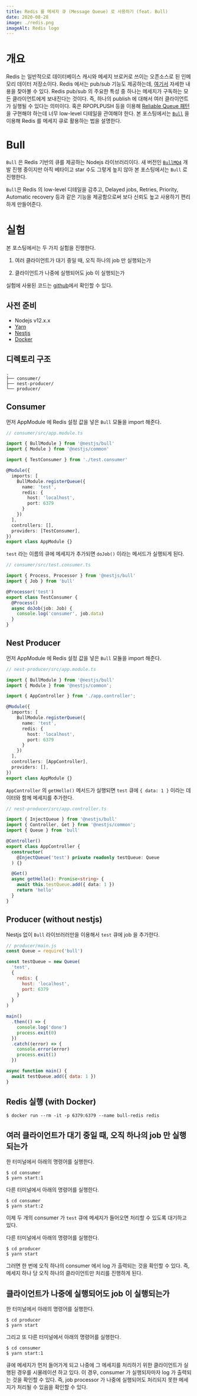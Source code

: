 ```yaml
---
title: Redis 를 메세지 큐 (Message Queue) 로 사용하기 (feat. Bull)
date: 2020-08-28
image: ./redis.png
imageAlt: Redis logo
---
```


# 개요

Redis 는 일반적으로 데이터베이스 캐시와 메세지 브로커로 쓰이는 오픈소스로 된 인메모리 데이터 저장소이다.
Redis 에서는 pub/sub 기능도 제공하는데, [여기서](https://redis.io/topics/pubsub) 자세한 내용을 찾아볼 수 있다.
Redis pub/sub 의 주요한 특성 중 하나는 메세지가 구독하는 모든 클라이언트에게 보내진다는 것이다.
즉, 하나의 publish 에 대해서 여러 클라이언트가 실행될 수 있다는 의미이다.
혹은 RPOPLPUSH 등을 이용해 [Reliable Queue 패턴](https://redis.io/commands/rpoplpush#pattern-reliable-queue) 을 구현해야 하는데 너무 low-level 디테일을 관여해야 한다.
본 포스팅에서는 [`Bull`](https://www.npmjs.com/package/bull) 을 이용해 Redis 를 메세지 큐로 활용하는 법을 설명한다.

# Bull
`Bull` 은 Redis 기반의 큐를 제공하는 Nodejs 라이브러리이다.
새 버전인 [`BullMQ4`](https://github.com/taskforcesh/bullmq) 개발 진행 중이지만 아직 베타이고 star 수도 그렇게 높지 않아 본 포스팅에서는 `Bull` 로 진행한다.

`Bull`은 Redis 의 low-level 디테일을 감추고, Delayed jobs, Retries, Priority, Automatic recovery 등과 같은 기능을 제공함으로써 보다 신뢰도 높고 사용하기 편리하게 만들어준다.

# 실험

본 포스팅에서는 두 가지 실험을 진행한다.

1. 여러 클라이언트가 대기 중일 때, 오직 하나의 job 만 실행되는가

2. 클라이언트가 나중에 실행되어도 job 이 실행되는가

실험에 사용된 코드는 [github](https://github.com/cheong38/nest-bull)에서 확인할 수 있다.

## 사전 준비

- Nodejs v12.x.x
- [Yarn](https://yarnpkg.com/)
- [Nestjs](https://nestjs.com/)
- [Docker](https://www.docker.com/)

## 디렉토리 구조
```
.
├── consumer/
├── nest-producer/
└── producer/
```

## Consumer

먼저 AppModule 에 Redis 설정 값을 넣은 `Bull` 모듈을 import 해준다.

```typescript
// consumer/src/app.module.ts

import { BullModule } from '@nestjs/bull'
import { Module } from '@nestjs/common'

import { TestConsumer } from './test.consumer'

@Module({
  imports: [
    BullModule.registerQueue({
      name: 'test',
      redis: {
        host: 'localhost',
        port: 6379
      }
    })
  ],
  controllers: [],
  providers: [TestConsumer],
})
export class AppModule {}

```

`test` 라는 이름의 큐에 메세지가 추가되면 `doJob()` 이라는 메서드가 실행되게 된다.

```typescript
// consumer/src/test.consumer.ts

import { Process, Processor } from '@nestjs/bull'
import { Job } from 'bull'

@Processor('test')
export class TestConsumer {
  @Process()
  async doJob(job: Job) {
    console.log('consumer', job.data)
  }
}

```

## Nest Producer

먼저 AppModule 에 Redis 설정 값을 넣은 `Bull` 모듈을 import 해준다.

```typescript
// nest-producer/src/app.module.ts

import { BullModule } from '@nestjs/bull'
import { Module } from '@nestjs/common';

import { AppController } from './app.controller';

@Module({
  imports: [
    BullModule.registerQueue({
      name: 'test',
      redis: {
        host: 'localhost',
        port: 6379
      }
    })
  ],
  controllers: [AppController],
  providers: [],
})
export class AppModule {}
```

`AppController` 의 `getHello()` 메서드가 실행되면 `test` 큐에 `{ data: 1 }` 이라는 데이터와 함께 메세지를 추가한다.

```typescript
// nest-producer/src/app.controller.ts

import { InjectQueue } from '@nestjs/bull'
import { Controller, Get } from '@nestjs/common';
import { Queue } from 'bull'

@Controller()
export class AppController {
  constructor(
    @InjectQueue('test') private readonly testQueue: Queue
  ) {}

  @Get()
  async getHello(): Promise<string> {
    await this.testQueue.add({ data: 1 })
    return 'hello'
  }
}
```

## Producer (without nestjs)

Nestjs 없이 `Bull` 라이브러러만을 이용해서 `test` 큐에 job 을 추가한다.

```javascript
// producer/main.js
const Queue = require('bull')

const testQueue = new Queue(
  'test',
  {
    redis: {
      host: 'localhost',
      port: 6379
    }
  }
)

main()
  .then(() => {
    console.log('done')
    process.exit(0)
  })
  .catch((error) => {
    console.error(error)
    process.exit(1)
  })

async function main() {
  await testQueue.add({ data: 1 })
}

```

## Redis 실행 (with Docker)

```shell
$ docker run --rm -it -p 6379:6379 --name bull-redis redis
```

## 여러 클라이언트가 대기 중일 때, 오직 하나의 job 만 실행되는가

한 터미널에서 아래의 명령어를 실행한다.
```shell
$ cd consumer
$ yarn start:1
```

다른 터미널에서 아래의 명령어를 실행한다.
```shell
$ cd consumer
$ yarn start:2
```

이제 두 개의 consumer 가 `test` 큐에 메세지가 들어오면 처리할 수 있도록 대기하고 있다.

다른 터미널에서 아래의 명령어를 실행한다.

```shell
$ cd producer
$ yarn start
```

그러면 한 번에 오직 하나의 consumer 에서 log 가 출력되는 것을 확인할 수 있다.
즉, 메세지 하나 당 오직 하나의 클라이언트만 처리를 진행하게 된다.

## 클라이언트가 나중에 실행되어도 job 이 실행되는가

한 터미널에서 아래의 명령어를 실행한다.
```shell
$ cd producer
$ yarn start
```

그리고 또 다른 터미널에서 아래의 명령어를 실행한다.
```shell
$ cd consumer
$ yarn start:1
```

큐에 메세지가 먼저 들어가게 되고 나중에 그 메세지를 처리하기 위한 클라이언트가 실행된 경우를 시물레이션 하고 있다.
이 경우, consumer 가 실행되자마자 log 가 출력되는 것을 확인할 수 있다.
즉, job processor 가 나중에 실행되어도 처리되지 못한 메세지가 처리될 수 있음을 확인할 수 있다.

